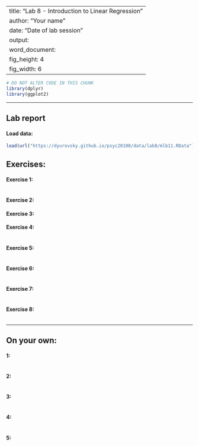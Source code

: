 
---
title: "Lab 8 - Introduction to Linear Regression"
author: "Your name"
date: "Date of lab session"
output:
  word_document:
    fig_height: 4
    fig_width: 6
---

```r
# DO NOT ALTER CODE IN THIS CHUNK
library(dplyr)
library(ggplot2)
```

* * *

## Lab report

#### Load data:
```r
load(url("https://dyurovsky.github.io/psyc20100/data/lab8/mlb11.RData"))
```


## Exercises:

#### Exercise 1: 
```r

```


#### Exercise 2: 



#### Exercise 3: 



#### Exercise 4: 
```r

```



#### Exercise 5: 
```r

```


#### Exercise 6:
```r

```


#### Exercise 7:
```r

```


#### Exercise 8:
```r

```



* * *

## On your own:

#### 1: 
```r

```



#### 2: 
```r

```


#### 3:
```r

```


#### 4:
```r

```


#### 5:
```r

```
